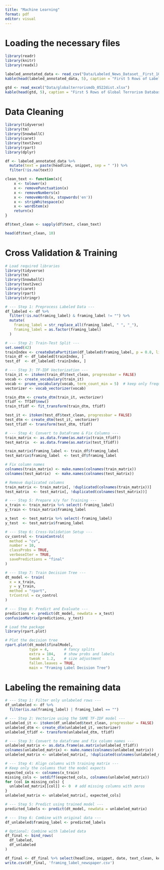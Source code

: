 ```yaml
---
title: "Machine Learning"
format: pdf
editor: visual
---
```


# Loading the necessary files

```r
library(readr)
library(knitr)
library(readxl)

labeled_annotated_data <- read_csv("Data/Labeled_News_Dataset__First_1000_Rows_.csv")
kable(head(labeled_annotated_data, 5), caption = "First 5 Rows of Labeled Annotated Data")

gtd <- read_excel("Data/globalterrorismdb_0522dist.xlsx")
kable(head(gtd, 5), caption = "First 5 Rows of Global Terrorism Database")
```

# Data Cleaning

```r
library(tidyverse)
library(tm)
library(SnowballC)
library(caret)
library(text2vec)
library(rpart)
library(dplyr)

df <- labeled_annotated_data %>%
  mutate(text = paste(headline, snippet, sep = " ")) %>%
  filter(!is.na(text))

clean_text <- function(x){
    x <- tolower(x)
    x <- removePunctuation(x)
    x <- removeNumbers(x)
    x <- removeWords(x, stopwords('en'))
    x <- stripWhitespace(x)
    x <- wordStem(x)
    return(x)
}

df$text_clean <- sapply(df$text, clean_text)

head(df$text_clean, 10)
```

# Cross Validation & Training

```r
# Load required libraries
library(tidyverse)
library(tm)
library(SnowballC)
library(text2vec)
library(caret)
library(rpart)
library(stringr)

# --- Step 1: Preprocess Labeled Data ---
df_labeled <- df %>%
  filter(!is.na(framing_label) & framing_label != "") %>%
  mutate(
    framing_label = str_replace_all(framing_label, " ", "_"),
    framing_label = as.factor(framing_label)
  )

# --- Step 2: Train-Test Split ---
set.seed(42)
trainIndex <- createDataPartition(df_labeled$framing_label, p = 0.8, list = FALSE)
train_df <- df_labeled[trainIndex, ]
test_df  <- df_labeled[-trainIndex, ]

# --- Step 3: TF-IDF Vectorization ---
train_it <- itoken(train_df$text_clean, progressbar = FALSE)
vocab <- create_vocabulary(train_it)
vocab <- prune_vocabulary(vocab, term_count_min = 5)  # keep only frequent terms
vectorizer <- vocab_vectorizer(vocab)

train_dtm <- create_dtm(train_it, vectorizer)
tfidf <- TfIdf$new()
train_tfidf <- fit_transform(train_dtm, tfidf)

test_it <- itoken(test_df$text_clean, progressbar = FALSE)
test_dtm <- create_dtm(test_it, vectorizer)
test_tfidf <- transform(test_dtm, tfidf)

# --- Step 4: Convert to DataFrame & Fix Columns ---
train_matrix <- as.data.frame(as.matrix(train_tfidf))
test_matrix  <- as.data.frame(as.matrix(test_tfidf))

train_matrix$framing_label <- train_df$framing_label
test_matrix$framing_label  <- test_df$framing_label

# Fix column names
colnames(train_matrix) <- make.names(colnames(train_matrix))
colnames(test_matrix)  <- make.names(colnames(test_matrix))

# Remove duplicated columns
train_matrix <- train_matrix[, !duplicated(colnames(train_matrix))]
test_matrix  <- test_matrix[, !duplicated(colnames(test_matrix))]

# --- Step 5: Prepare x/y for Training ---
x_train <- train_matrix %>% select(-framing_label)
y_train <- train_matrix$framing_label

x_test  <- test_matrix %>% select(-framing_label)
y_test  <- test_matrix$framing_label

# --- Step 6: Cross-Validation Setup ---
cv_control <- trainControl(
  method = "cv",
  number = 10,
  classProbs = TRUE,
  verboseIter = TRUE,
  savePredictions = "final"
)

# --- Step 7: Train Decision Tree ---
dt_model <- train(
  x = x_train,
  y = y_train,
  method = "rpart",
  trControl = cv_control
)

# --- Step 8: Predict and Evaluate ---
predictions <- predict(dt_model, newdata = x_test)
confusionMatrix(predictions, y_test)
```

```r
# Load the package
library(rpart.plot)

# Plot the decision tree
rpart.plot(dt_model$finalModel,
           type = 4,       # fancy splits
           extra = 104,    # show probs and labels
           tweak = 1.2,    # size adjustment
           fallen.leaves = TRUE,
           main = "Framing Label Decision Tree")
```

# Labeling the remaining data

```r
# --- Step 1: Filter only unlabeled rows ---
df_unlabeled <- df %>%
  filter(is.na(framing_label) | framing_label == "")

# --- Step 2: Vectorize using the SAME TF-IDF model ---
unlabeled_it <- itoken(df_unlabeled$text_clean, progressbar = FALSE)
unlabeled_dtm <- create_dtm(unlabeled_it, vectorizer)
unlabeled_tfidf <- transform(unlabeled_dtm, tfidf)

# --- Step 3: Convert to dataframe and fix column names ---
unlabeled_matrix <- as.data.frame(as.matrix(unlabeled_tfidf))
colnames(unlabeled_matrix) <- make.names(colnames(unlabeled_matrix))
unlabeled_matrix <- unlabeled_matrix[, !duplicated(colnames(unlabeled_matrix))]

# --- Step 4: Align columns with training matrix ---
# Keep only the columns that the model expects
expected_cols <- colnames(x_train)
missing_cols <- setdiff(expected_cols, colnames(unlabeled_matrix))
for (col in missing_cols) {
  unlabeled_matrix[[col]] <- 0  # add missing columns with zeros
}
unlabeled_matrix <- unlabeled_matrix[, expected_cols]

# --- Step 5: Predict using trained model ---
predicted_labels <- predict(dt_model, newdata = unlabeled_matrix)

# --- Step 6: Combine with original data ---
df_unlabeled$framing_label <- predicted_labels

# Optional: Combine with labeled data
df_final <- bind_rows(
  df_labeled,
  df_unlabeled
)
```

```r
df_final <- df_final %>% select(headline, snippet, date, text_clean, keyword, framing_label)
write.csv(df_final, 'framing_label_newspaper.csv')
```
